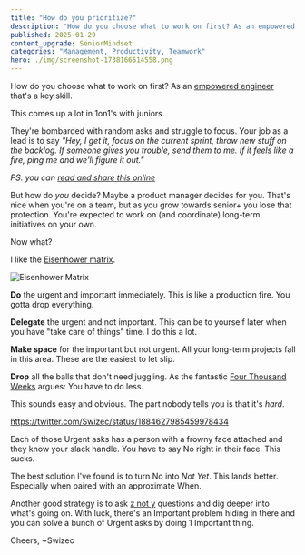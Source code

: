 ```yaml
---
title: "How do you prioritize?"
description: "How do you choose what to work on first? As an empowered engineer that's a key skill."
published: 2025-01-29
content_upgrade: SeniorMindset
categories: "Management, Productivity, Teamwork"
hero: ./img/screenshot-1738166514558.png
---
```


How do you choose what to work on first? As an [empowered engineer](https://swizec.com/blog/get-us-over-the-water-not-build-us-a-bridge/) that's a key skill.

This comes up a lot in 1on1's with juniors.

They're bombarded with random asks and struggle to focus. Your job as a lead is to say _"Hey, I get it, focus on the current sprint, throw new stuff on the backlog. If someone gives you trouble, send them to me. If it feels like a fire, ping me and we'll figure it out."_

_PS: you can [read and share this online](https://swizec.com/blog/how-do-you-prioritize/)_

But how do _you_ decide? Maybe a product manager decides for you. That's nice when you're on a team, but as you grow towards senior+ you lose that protection. You're expected to work on (and coordinate) long-term initiatives on your own.

Now what?

I like the [Eisenhower matrix](https://en.wikipedia.org/wiki/Time_management#The_Eisenhower_Method).

![Eisenhower Matrix](https://luxafor.com/wp-content/uploads/2023/02/The-Eisenhower-Decision-Matrix-png.png)

**Do** the urgent and important immediately. This is like a production fire. You gotta drop everything.

**Delegate** the urgent and not important. This can be to yourself later when you have "take care of things" time. I do this a lot.

**Make space** for the important but not urgent. All your long-term projects fall in this area. These are the easiest to let slip.

**Drop** all the balls that don't need juggling. As the fantastic [Four Thousand Weeks](https://www.oliverburkeman.com/books) argues: You have to do less.

This sounds easy and obvious. The part nobody tells you is that it's _hard_.

https://twitter.com/Swizec/status/1884627985459978434

Each of those Urgent asks has a person with a frowny face attached and they know your slack handle. You have to say No right in their face. This sucks.

The best solution I've found is to turn No into _Not Yet_. This lands better. Especially when paired with an approximate When.

Another good strategy is to ask [z not y](https://en.wikipedia.org/wiki/XY_problem) questions and dig deeper into what's going on. With luck, there's an Important problem hiding in there and you can solve a bunch of Urgent asks by doing 1 Important thing.

Cheers,
~Swizec
